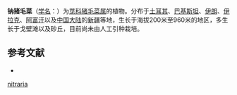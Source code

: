 {{Speciesbox
| name = 钠猪毛菜
| status = 
| status_system = 
| image =
| genus = Salsola
| species =  nitraria
| authority = Pall.
}}

'''钠猪毛菜'''（[[学名|学名]]：{{lang|la|''Salsola nitraria''}}）为[[苋科|苋科]][[猪毛菜属|猪毛菜属]]的植物。分布于[[土耳其|土耳其]]、[[巴基斯坦|巴基斯坦]]、[[伊朗|伊朗]]、[[伊拉克|伊拉克]]、[[阿富汗|阿富汗]]以及[[中国大陆|中国大陆]]的[[新疆|新疆]]等地，生长于海拔200米至960米的地区，多生长于戈壁滩以及砂丘，目前尚未由人工引种栽培。

== 参考文献 ==
<div class="references-small">
* {{cite web| url =http://www.bioinfo.cn/db05/KmzwSpecies.php?action=view&id=3223| title =钠猪毛菜| work =《中国高等植物数据库全库》| publisher =中国科学院微生物研究所| author =昆明植物研究所| accessdate =2009-02-24| deadurl =yes| archiveurl =https://web.archive.org/web/20160305025613/http://www.bioinfo.cn/db05/KmzwSpecies.php?action=view&id=3223| archivedate =2016-03-05}}
</div>
{{Taxonbar|from=Q27940977}}

{{DEFAULTSORT:Nitrosalsola nitraria}}
[[Category:猪毛菜属|nitraria]]


{{Amaranthaceae-stub}}